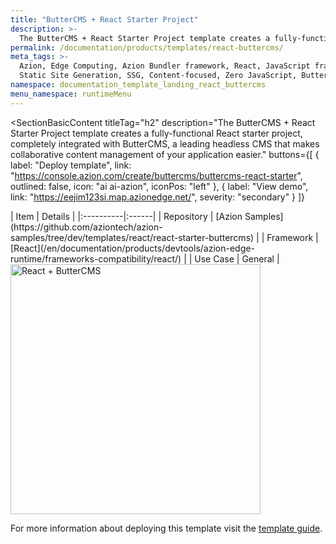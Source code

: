 ```yaml
---
title: "ButterCMS + React Starter Project"
description: >-
  The ButterCMS + React Starter Project template creates a fully-functional React starter project, completely integrated with ButterCMS, a leading headless CMS that makes collaborative content management of your application easier.
permalink: /documentation/products/templates/react-buttercms/
meta_tags: >-
  Azion, Edge Computing, Azion Bundler framework, React, JavaScript frameworks,
  Static Site Generation, SSG, Content-focused, Zero JavaScript, ButterCMS
namespace: documentation_template_landing_react_buttercms
menu_namespace: runtimeMenu
---
```



<SectionBasicContent
  titleTag="h2"
  description="The ButterCMS + React Starter Project template creates a fully-functional React starter project, completely integrated with ButterCMS, a leading headless CMS that makes collaborative content management of your application easier."
  buttons={[
    { label: "Deploy template", link: "https://console.azion.com/create/buttercms/buttercms-react-starter", outlined: false, icon: "ai ai-azion", iconPos: "left" },
    { label: "View demo", link: "https://eejim123si.map.azionedge.net/", severity: "secondary" }
  ]}
>
  <Fragment slot="content">
    <div style="flex: 1; min-width: 300px;">
      | Item | Details |
      |:----------|:------|
      | Repository | [Azion Samples](https://github.com/aziontech/azion-samples/tree/dev/templates/react/react-starter-buttercms) |
      | Framework | [React](/en/documentation/products/devtools/azion-edge-runtime/frameworks-compatibility/react/) |
      | Use Case | General |
    </div>
    <div style="display: flex; justify-content: center; align-items: center; flex: 1;">
      <img src="/assets/docs/images/uploads/template-showcase/react/butter-react-starter.png" width="400" alt="React + ButterCMS" style="min-width: 100%; max-width: 100%; height: auto;" />
    </div>
  </Fragment>
</SectionBasicContent>

For more information about deploying this template visit the [template guide](/en/documentation/products/guides/butter-templates-collection/).